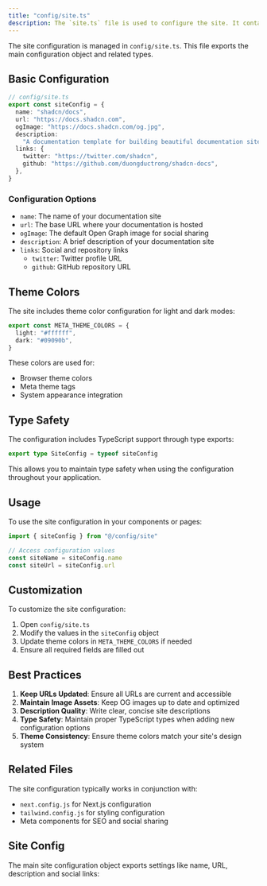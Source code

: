 ```yaml
---
title: "config/site.ts"
description: The `site.ts` file is used to configure the site. It contains configuration for the site name, description, URLs, and theme colors.
---
```


The site configuration is managed in `config/site.ts`. This file exports the main configuration object and related types.

## Basic Configuration

```typescript
// config/site.ts
export const siteConfig = {
  name: "shadcn/docs",
  url: "https://docs.shadcn.com",
  ogImage: "https://docs.shadcn.com/og.jpg",
  description:
    "A documentation template for building beautiful documentation sites with Next.js and MDX. Open Source. Open Code.",
  links: {
    twitter: "https://twitter.com/shadcn",
    github: "https://github.com/duongductrong/shadcn-docs",
  },
}
```

### Configuration Options

- `name`: The name of your documentation site
- `url`: The base URL where your documentation is hosted
- `ogImage`: The default Open Graph image for social sharing
- `description`: A brief description of your documentation site
- `links`: Social and repository links
  - `twitter`: Twitter profile URL
  - `github`: GitHub repository URL

## Theme Colors

The site includes theme color configuration for light and dark modes:

```typescript
export const META_THEME_COLORS = {
  light: "#ffffff",
  dark: "#09090b",
}
```

These colors are used for:

- Browser theme colors
- Meta theme tags
- System appearance integration

## Type Safety

The configuration includes TypeScript support through type exports:

```typescript
export type SiteConfig = typeof siteConfig
```

This allows you to maintain type safety when using the configuration throughout your application.

## Usage

To use the site configuration in your components or pages:

```typescript
import { siteConfig } from "@/config/site"

// Access configuration values
const siteName = siteConfig.name
const siteUrl = siteConfig.url
```

## Customization

To customize the site configuration:

1. Open `config/site.ts`
2. Modify the values in the `siteConfig` object
3. Update theme colors in `META_THEME_COLORS` if needed
4. Ensure all required fields are filled out

## Best Practices

1. **Keep URLs Updated**: Ensure all URLs are current and accessible
2. **Maintain Image Assets**: Keep OG images up to date and optimized
3. **Description Quality**: Write clear, concise site descriptions
4. **Type Safety**: Maintain proper TypeScript types when adding new configuration options
5. **Theme Consistency**: Ensure theme colors match your site's design system

## Related Files

The site configuration typically works in conjunction with:

- `next.config.js` for Next.js configuration
- `tailwind.config.js` for styling configuration
- Meta components for SEO and social sharing

## Site Config

The main site configuration object exports settings like name, URL, description and social links:
